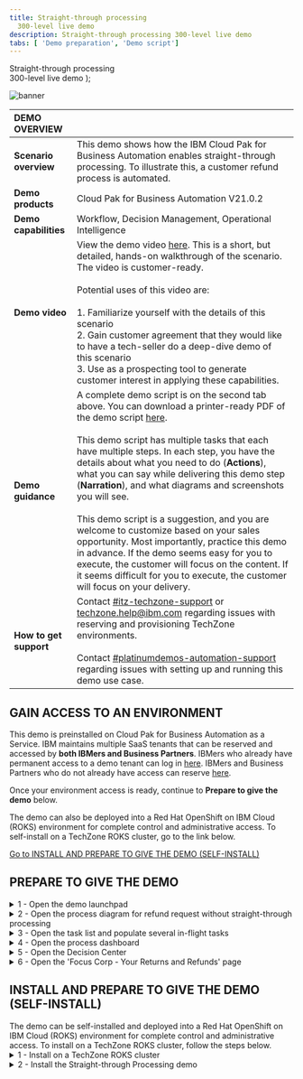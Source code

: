 ---
title: Straight-through processing
  300-level live demo
description: Straight-through processing 300-level live demo
tabs: [ 'Demo preparation', 'Demo script']
---

  <span>
    Straight-through processing <br/> 300-level live demo
  </span> );

![banner](./images/BA_STP_300_Prep_GitHub_banner_8-3-21_short.jpg)
<span id="place1"></span>

| DEMO OVERVIEW |  |
| :--- | :--- |
| **Scenario overview** | This demo shows how the IBM Cloud Pak for Business Automation enables straight-through processing. To illustrate this, a customer refund process is automated. |
| **Demo products** | Cloud Pak for Business Automation V21.0.2 |
| **Demo capabilities** | Workflow, Decision Management, Operational Intelligence |
| **Demo video** | View the demo video <a href="https://ibm.ent.box.com/s/4yskrkefl1ssjxjmxx3kln87z5on4thx" target="_blank" rel="noreferrer">here</a>. This is a short, but detailed, hands-on walkthrough of the scenario. The video is customer-ready.<br/><br/>Potential uses of this video are:<br/><br/>1. Familiarize yourself with the details of this scenario <br/>2. Gain customer agreement that they would like to have a tech-seller do a deep-dive demo of this scenario <br/>3. Use as a prospecting tool to generate customer interest in applying these capabilities. |
| **Demo guidance** | A complete demo script is on the second tab above. You can download a printer-ready PDF of the demo script <a href="./300-BA-STP-Demo-Script.pdf" target="_blank" rel="noreferrer">here</a>. <br/><br/> This demo script has multiple tasks that each have multiple steps. In each step, you have the details about what you need to do (**Actions**), what you can say while delivering this demo step (**Narration**), and what diagrams and screenshots you will see. <br/><br/> This demo script is a suggestion, and you are welcome to customize based on your sales opportunity. Most importantly, practice this demo in advance. If the demo seems easy for you to execute, the customer will focus on the content. If it seems difficult for you to execute, the customer will focus on your delivery. |
| **How to get support** | Contact <a href="https://ibm-cloud.slack.com/archives/C0124J683GW" target="_blank" rel="noreferrer">#itz-techzone-support</a> or <a href="mailto:techzone.help@ibm.com">techzone.help@ibm.com</a> regarding issues with reserving and provisioning TechZone environments. <br/><br/> Contact <a href="https://ibm-cloud.slack.com/archives/C0216F39ACU" target="_blank" rel="noreferrer">#platinumdemos-automation-support</a> regarding issues with setting up and running this demo use case. |

## **GAIN ACCESS TO AN ENVIRONMENT**

This demo is preinstalled on Cloud Pak for Business Automation as a Service. IBM maintains multiple SaaS tenants that can be reserved and accessed by **both IBMers and Business Partners**. IBMers who already have permanent access to a demo tenant can log in <a href="https://www.automationcloud.ibm.com/" target="_blank" rel="noreferrer">here</a>. IBMers and Business Partners who do not already have access can reserve <a href="https://techzone.ibm.com/collection/5fdfcf8b99cf35001ee4954d" target="_blank" rel="noreferrer">here</a>.

Once your environment access is ready, continue to **Prepare to give the demo** below.

<InlineNotification>
The demo can also be deployed into a Red Hat OpenShift on IBM Cloud (ROKS) environment for complete control and administrative access. To self-install on a TechZone ROKS cluster, go to the link below.</InlineNotification>

[Go to INSTALL AND PREPARE TO GIVE THE DEMO (SELF-INSTALL)](#selfinstall)

## **PREPARE TO GIVE THE DEMO**

<details>

<summary>1 - Open the demo launchpad </summary>
<br/>

The Refund Request Demo Launchpad is used to open all the user interfaces used in the demo.

Access your IBM Cloud Pak for Business Automation as a Service tenant <a href="https://www.automationcloud.ibm.com/" target="_blank" rel="noreferrer">here</a>.<br/><br/>

1.1&ensp;&thinsp;&ensp;&thinsp;&ensp;&thinsp;&ensp;&thinsp;&ensp;&thinsp;&ensp;&thinsp;Enter your email address and log in to IBM Cloud Pak for Business Automation as a Service. <br/><br/><img src="https://raw.githubusercontent.com/ibm-garage-tsa/platinum-demos/master/src/pages/300-business-automation/images/Stu_1.1.png" width="800" /><br/>

1.2&ensp;&thinsp;&ensp;&thinsp;&ensp;&thinsp;&ensp;&thinsp;&ensp;&thinsp;&ensp;&thinsp;Click the dropdown menu in the top left corner of the screen. <br/><br/><img src="https://raw.githubusercontent.com/ibm-garage-tsa/platinum-demos/master/src/pages/300-business-automation/images/Stu_1.1.1_tech_seller.png" width="800" /><br/>

1.3&ensp;&thinsp;&ensp;&thinsp;&ensp;&thinsp;&ensp;&thinsp;&ensp;&thinsp;&ensp;&thinsp;Click **Development** on the left-hand side, and click **Production** to switch to that environment. <br/><br/><img src="https://raw.githubusercontent.com/ibm-garage-tsa/platinum-demos/master/src/pages/300-business-automation/images/Stu_1.1.2_tech_seller.png" width="800" /><br/>

1.4&ensp;&thinsp;&ensp;&thinsp;&ensp;&thinsp;&ensp;&thinsp;&ensp;&thinsp;&ensp;&thinsp;On the left-hand side, click **Run**.<br/><br/><img src="https://raw.githubusercontent.com/ibm-garage-tsa/platinum-demos/master/src/pages/300-business-automation/images/Stu_1.1.3_tech_seller.png" width="800" /><br/>

1.5&ensp;&thinsp;&ensp;&thinsp;&ensp;&thinsp;&ensp;&thinsp;&ensp;&thinsp;&ensp;&thinsp;Click **Business Automation Apps**.

<br/>

<img src="https://raw.githubusercontent.com/ibm-garage-tsa/platinum-demos/master/src/pages/300-business-automation/images/Stu_1.2.png" width="800" />

1.6&ensp;&thinsp;&ensp;&thinsp;&ensp;&thinsp;&ensp;&thinsp;&ensp;&thinsp;&ensp;&thinsp;Click the **Refund Request** tile.

<br/>

<img src="https://raw.githubusercontent.com/ibm-garage-tsa/platinum-demos/master/src/pages/300-business-automation/images/Stu_1.3.png" width="800" />

&ensp;&thinsp;&ensp;&thinsp;&ensp;&thinsp;&ensp;&thinsp;&ensp;&thinsp;&ensp;&thinsp;&ensp;&thinsp;&ensp;&thinsp;&ensp;&thinsp;&ensp;&thinsp;&ensp;&thinsp;&ensp;&thinsp;The demo launchpad should now appear.

<br/>

<img src="https://raw.githubusercontent.com/ibm-garage-tsa/platinum-demos/master/src/pages/300-business-automation/images/Stu_1.4.png" width="800" /><br/>

**[Go to top](#place1)**

</details>

<details>

<summary>2 - Open the process diagram for refund request without straight-through processing</summary>
<br/>

You will use Process Designer to open the **Refund Request without STP** process diagram.
<br/>

2.1&ensp;&thinsp;&ensp;&thinsp;&ensp;&thinsp;&ensp;&thinsp;&ensp;&thinsp;&ensp;&thinsp;First, click **Hector, the Process Analyst** and copy the automatically-generated URL, then paste it to a new browser tab to open Workflow Center.<br/><br/>

<img src="https://raw.githubusercontent.com/ibm-garage-tsa/platinum-demos/master/src/pages/300-business-automation/images/2.1.Saas.png" width="800" /><br/>

2.2&ensp;&thinsp;&ensp;&thinsp;&ensp;&thinsp;&ensp;&thinsp;&ensp;&thinsp;&ensp;&thinsp;Next, click the **Process apps** tile.<br/><br/>

<img src="https://raw.githubusercontent.com/ibm-garage-tsa/platinum-demos/master/src/pages/300-business-automation/images/2.2.Saas.png" width="800" /><br/>

2.3&ensp;&thinsp;&ensp;&thinsp;&ensp;&thinsp;&ensp;&thinsp;&ensp;&thinsp;&ensp;&thinsp;Next, click the **Refund Request** title of the corresponding tile.<br/><br/>

<img src="https://raw.githubusercontent.com/ibm-garage-tsa/platinum-demos/master/src/pages/300-business-automation/images/Stu_2.3.png" width="800" /><br/>

2.4&ensp;&thinsp;&ensp;&thinsp;&ensp;&thinsp;&ensp;&thinsp;&ensp;&thinsp;&ensp;&thinsp;Inside the process app, click **Processes**, and then click **Refund Request without STP**.<br/><br/>

<img src="https://raw.githubusercontent.com/ibm-garage-tsa/platinum-demos/master/src/pages/300-business-automation/images/Stu_3.6.png" width="800" /><br/>

&ensp;&thinsp;&ensp;&thinsp;&ensp;&thinsp;&ensp;&thinsp;&ensp;&thinsp;&ensp;&thinsp;The **Refund Request without STP** process diagram will open.

<br/>

<InlineNotification>
NOTE: This will be the tab to display when you start the demo.
</InlineNotification><br/>

<img src="https://raw.githubusercontent.com/ibm-garage-tsa/platinum-demos/master/src/pages/300-business-automation/images/Stu_3.7.png" width="800" /><br/>

**[Go to top](#place1)**

</details>

<details>

<summary>3 - Open the task list and populate several in-flight tasks</summary>

<br/>

In this step, you will open the task list view in a new tab and populate some in-flight process instances so there are tasks in the inbox.
<br/>

<InlineNotification>
NOTE: The tasks will be automatically deleted after 12 hours to keep things clean for other users.
</InlineNotification><br/>

3.1&ensp;&thinsp;&ensp;&thinsp;&ensp;&thinsp;&ensp;&thinsp;&ensp;&thinsp;&ensp;&thinsp;Go to the Refund Request Demo Launchpad (pictured below) and click **Sam, the Refund Investigator**.

<br/>

<img src="https://raw.githubusercontent.com/ibm-garage-tsa/platinum-demos/master/src/pages/300-business-automation/images/one.png" width="800" /><br/>

3.2&ensp;&thinsp;&ensp;&thinsp;&ensp;&thinsp;&ensp;&thinsp;&ensp;&thinsp;&ensp;&thinsp;Copy the automatically-generated URL for **Process Portal** (Navigator Work Dashboard is not supported for process creation), then paste it to a new browser tab.

<br/>

<img src="https://raw.githubusercontent.com/ibm-garage-tsa/platinum-demos/master/src/pages/300-business-automation/images/two.png" width="800" /><br/>

3.3&ensp;&thinsp;&ensp;&thinsp;&ensp;&thinsp;&ensp;&thinsp;&ensp;&thinsp;&ensp;&thinsp;Under **Launch**, click **Refund Request** three times to generate a few new processes.<br/><br/>

<img src="https://raw.githubusercontent.com/ibm-garage-tsa/platinum-demos/master/src/pages/300-business-automation/images/three.png" width="800" /><br/>

3.4&ensp;&thinsp;&ensp;&thinsp;&ensp;&thinsp;&ensp;&thinsp;&ensp;&thinsp;&ensp;&thinsp;Three new tasks should appear in the **Work** inbox.

<br/>

<img src="https://raw.githubusercontent.com/ibm-garage-tsa/platinum-demos/master/src/pages/300-business-automation/images/four.png" width="800" /><br/>

3.5&ensp;&thinsp;&ensp;&thinsp;&ensp;&thinsp;&ensp;&thinsp;&ensp;&thinsp;&ensp;&thinsp;Leave this tab open for the demo. If you prefer Navigator you can close it, go back and use the automatically-generated URL to open Navigator and then Navigate to the Work Dashboard.

<br/>

**[Go to top](#place1)**

</details>

<details>

<summary>4 - Open the process dashboard</summary>
<br/>

In this step, you will you will open the **Refund Request dashboard** in a new tab.<br/><br/>

4.1&ensp;&thinsp;&ensp;&thinsp;&ensp;&thinsp;&ensp;&thinsp;&ensp;&thinsp;&ensp;&thinsp;Go to the Refund Request Demo Launchpad (pictured below), and click **Tom, the Business Analyst**.
<br/>

<img src="https://raw.githubusercontent.com/ibm-garage-tsa/platinum-demos/master/src/pages/300-business-automation/images/Stu_5.1.png" width="800" /><br/>

4.2&ensp;&thinsp;&ensp;&thinsp;&ensp;&thinsp;&ensp;&thinsp;&ensp;&thinsp;&ensp;&thinsp;Business Performance Center will open in a new tab. Click the **Refund Request (RR) - Week 1** dashboard.<br/><br/>

<img src="https://raw.githubusercontent.com/ibm-garage-tsa/platinum-demos/master/src/pages/300-business-automation/images/Stu_5.2.png" width="800" /><br/>

4.3&ensp;&thinsp;&ensp;&thinsp;&ensp;&thinsp;&ensp;&thinsp;&ensp;&thinsp;&ensp;&thinsp;The **Refund Request (RR) - Week 1** dashboard will open.<br/><br/>

<img src="https://raw.githubusercontent.com/ibm-garage-tsa/platinum-demos/master/src/pages/300-business-automation/images/Stu_5.3.png" width="800" />

**[Go to top](#place1)**

</details>

<details>

<summary>5 - Open the Decision Center</summary>

<br/>

In this step, you will open **Decision Center** in a new tab.<br/><br/>

5.1&ensp;&thinsp;&ensp;&thinsp;&ensp;&thinsp;&ensp;&thinsp;&ensp;&thinsp;&ensp;&thinsp;Go to the Refund Request Demo Launchpad, and click **Emma, the Rules Manager**.

<br/>

<img src="https://raw.githubusercontent.com/ibm-garage-tsa/platinum-demos/master/src/pages/300-business-automation/images/Stu_6.1.png" width="800" /><br/>

5.2&ensp;&thinsp;&ensp;&thinsp;&ensp;&thinsp;&ensp;&thinsp;&ensp;&thinsp;&ensp;&thinsp;**Decision Center** will open in a new tab.<br/><br/>

5.3&ensp;&thinsp;&ensp;&thinsp;&ensp;&thinsp;&ensp;&thinsp;&ensp;&thinsp;&ensp;&thinsp;If asked to log in, use the default `odmAdmin`/`odmAdmin` username and password.<br/><br/>

<InlineNotification>
NOTE: The list of decision services will be different depending on your environment and permissions.
</InlineNotification>

<img src="https://raw.githubusercontent.com/ibm-garage-tsa/platinum-demos/master/src/pages/300-business-automation/images/DecisionCenter.png" width="800" /><br/>

**[Go to top](#place1)**

</details>

<details>

<summary>6 - Open the 'Focus Corp - Your Returns and Refunds' page</summary>
<br/>

In this step, you will open the **Focus Corp - Your Returns and Refunds** page in a new tab. This is where you will demonstrate how to submit refund requests as a customer.<br/><br/>

6.1&ensp;&thinsp;&ensp;&thinsp;&ensp;&thinsp;&ensp;&thinsp;&ensp;&thinsp;&ensp;&thinsp;Go to the Refund Request Demo Launchpad, and click **Anna, the Customer**.

<br/>

<img src="https://raw.githubusercontent.com/ibm-garage-tsa/platinum-demos/master/src/pages/300-business-automation/images/Stu_7.1.png" width="800" /><br/>

6.2&ensp;&thinsp;&ensp;&thinsp;&ensp;&thinsp;&ensp;&thinsp;&ensp;&thinsp;&ensp;&thinsp;The **Focus Corp - Your Returns and Refunds** page will open. <br/><br/>

<img src="https://raw.githubusercontent.com/ibm-garage-tsa/platinum-demos/master/src/pages/300-business-automation/images/Stu_7.2.png" width="800" /><br/>

**[Go to top](#place1)**

</details>

## **INSTALL AND PREPARE TO GIVE THE DEMO (SELF-INSTALL)**

<span id="selfinstall"></span>

<InlineNotification>
The demo can be self-installed and deployed into a Red Hat OpenShift on IBM Cloud (ROKS) environment for complete control and administrative access. To install on a TechZone ROKS cluster, follow the steps below.</InlineNotification>

<details>

<summary>1 - Install on a TechZone ROKS cluster</summary>

<br/>

<details>

<summary>&ensp;&thinsp;&ensp;&thinsp;&ensp;&thinsp;&ensp;&thinsp;&ensp;&thinsp;&ensp;&thinsp;1.1 - Reserve an environment on TechZone</summary>

<br/>

1.1.1&ensp;&thinsp;&ensp;&thinsp;&ensp;&thinsp;&ensp;&thinsp;&ensp;&thinsp;&ensp;&thinsp;To reserve a preinstalled Cloud Pak for Business Automation (CP4BA) V21.0.2 on Red Hat OpenShift, go <a href="https://techzone.ibm.com/my/reservations/create/615dcbbc7ed3c6001edaa865" target="_blank" rel="noreferrer">here</a> and complete the form.

<br/>

&ensp;&thinsp;&ensp;&thinsp;&ensp;&thinsp;&ensp;&thinsp;&ensp;&thinsp;&ensp;&thinsp;Alternatively, you can install the demo into your own cluster. You will need your own OpenShift-based cluster with the CP4BA V21.0.2 installed and configured with access to all the required user interfaces.

<br/>

<InlineNotification>
SUGGESTION: When selecting your data center location, use one with the lowest storage % available, even if this is further from your location.</InlineNotification>

1.1.2&ensp;&thinsp;&ensp;&thinsp;&ensp;&thinsp;&ensp;&thinsp;&ensp;&thinsp;&ensp;&thinsp;Submit and wait for your cluster to be ready.

<br/>

<InlineNotification>
NOTE: If your reservation submission fails with an error, try a second time. If it fails again, wait 30 minutes and check the <a href="https://techzone.ibm.com/my/reservations" target="_blank" rel="noreferrer">my reservations page</a> to see if the reservation was successful before you try again. For support and errors in Technology Zone, contact <a href="https://ibm-cloud.slack.com/archives/C0124J683GW" target="_blank" rel="noreferrer">#itz-techzone-support</a> or <a href="mailto:techzone.help@ibm.com">techzone.help@ibm.com</a>.
</InlineNotification>

&ensp;&thinsp;&ensp;&thinsp;&ensp;&thinsp;&ensp;&thinsp;&ensp;&thinsp;&ensp;&thinsp;Once your environment is ready, continue to the next step.

<br/>

**[Go to top](#place1)**

<br/>

</details>

<br/>

<details>

<summary>&ensp;&thinsp;&ensp;&thinsp;&ensp;&thinsp;&ensp;&thinsp;&ensp;&thinsp;&ensp;&thinsp;1.2 - Validate your cluster</summary>

<br/>

While you may see your environment through the IBM Cloud web console within a few minutes, the operator will typically take 4 to 8 hours to complete the installation of CP4BA.

<br/>

<InlineNotification>Cluster readiness expectations: Demo Pattern Preinstalled Clusters may be accessible via the IBM Cloud web console and OpenShift web console in 20-60 minutes but the operator will still be deploying your CP4BA installation for at least 4 hours and generally not more than 8 hours.</InlineNotification>

For issues with any of the steps below, go to the Troubleshooting page (<a href="https://github.ibm.com/jgoodhue/cp4ba-roks-install/blob/master/Additional-files/troubleshooting-cluster.md" target="_blank" rel="noreferrer">IBMers</a> or <a href="https://ibm.box.com/s/0tixffd951qg84r28qgb8q1hz2bodinj" target="_blank" rel="noreferrer">Partners</a>).

<br/>

To know when your cluster is ready:

<br/>

1.2.1&ensp;&thinsp;&ensp;&thinsp;&ensp;&thinsp;&ensp;&thinsp;&ensp;&thinsp;&ensp;&thinsp;First, wait for an email with a subject ending with "is ready" within 20-60 minutes. If you do not receive an email or to check on status, go to IBM Technology Zone's <a href="https://techzone.ibm.com/my/reservations" target="_blank" rel="noreferrer">my reservations page</a>.

<br/>

1.2.2&ensp;&thinsp;&ensp;&thinsp;&ensp;&thinsp;&ensp;&thinsp;&ensp;&thinsp;&ensp;&thinsp;Next, use the email with a subject ending with "is ready" and click to open the console. You may also use the IBM Technology Zone's <a href="https://techzone.ibm.com/my/reservations" target="_blank" rel="noreferrer">my reservations page</a> to retrieve the link.

<br/>

1.2.3&ensp;&thinsp;&ensp;&thinsp;&ensp;&thinsp;&ensp;&thinsp;&ensp;&thinsp;&ensp;&thinsp;On the IBM Cloud web console cluster page, check to be sure the status shows Normal with a green check and an Ingress subdomain exists.

<br/>

1.2.4&ensp;&thinsp;&ensp;&thinsp;&ensp;&thinsp;&ensp;&thinsp;&ensp;&thinsp;&ensp;&thinsp;Click the **OpenShift web console** button in the upper right.

<br/>

1.2.5&ensp;&thinsp;&ensp;&thinsp;&ensp;&thinsp;&ensp;&thinsp;&ensp;&thinsp;&ensp;&thinsp;The last task within the operator is to generate a config map named `icp4adeploy-cp4ba-access-info`, which you can access in the OpenShift web console under **Workloads -> Config Maps** or via the CLI. If this config map exists, then CP4BA should be ready. The `icp4adeploy-cp4ba-access-info` config map provides all the required urls and login information needed to install and run the demonstration.

<br/>

<InlineNotification>
NOTE: It is not recommended to change the password of cp4admin. Instead, create a new admin user if this is required.
</InlineNotification>

**[Go to top](#place1)**

</details>

<br/>

<details>

<summary>&ensp;&thinsp;&ensp;&thinsp;&ensp;&thinsp;&ensp;&thinsp;&ensp;&thinsp;&ensp;&thinsp;1.3 - Set up ROKS ingress</summary>

<br/>

OpenShift environments based on the demo pattern and running on IBM Red Hat OpenShift on IBM Cloud (ROKS) will not have any trusted ingress or certificates for Cloud Pak for Business Automation routes and services. This means that workflows (such as those running in Workflow Authoring in Business Automation Studio) will not be able to successfully connect to Operational Decision Manager (ODM) services.

<br/>

The following is needed to ensure ODM is trusted by browsers and by Workflow Authoring (additional networking configurations may also be supported but have not been tested). Some of the following steps require the OpenShift command-line interface (the `oc` command) and cannot be done in the web console.

<br/>

Go <a href="https://docs.openshift.com/container-platform/4.7/cli_reference/openshift_cli/getting-started-cli.html" target="_blank" rel="noreferrer">here</a> to install the OpenShift command-line interface before continuing.

<br/>

1.3.1&ensp;&thinsp;&ensp;&thinsp;&ensp;&thinsp;&ensp;&thinsp;&ensp;&thinsp;&ensp;&thinsp;If not still open, click the **OpenShift web console** button in the upper right of your ROKS cluster page in IBM Cloud web console.

<br/>

1.3.2&ensp;&thinsp;&ensp;&thinsp;&ensp;&thinsp;&ensp;&thinsp;&ensp;&thinsp;&ensp;&thinsp;Navigate to **Home -> Projects ->** `openshift-ingress`.

<br/>

1.3.3&ensp;&thinsp;&ensp;&thinsp;&ensp;&thinsp;&ensp;&thinsp;&ensp;&thinsp;&ensp;&thinsp;Navigate to **Workloads -> Secrets** and locate the secret with the name equal to your cluster hostname (such as `itzroks-0600004t7y-ycnqs-4b4a324f027aea19c5cbc0c3275c4656-0000.us-south.containers.appdomain.cloud` or `ibmcloud-roks-83eow-4b4a324f027aea19c5cbc0c3275c4656-0000`).

<br/>

1.3.4&ensp;&thinsp;&ensp;&thinsp;&ensp;&thinsp;&ensp;&thinsp;&ensp;&thinsp;&ensp;&thinsp;Extract/copy `tls.key` and save to a new file using a text editor without any special formatting (be careful not to type any other character in the file).

<br/>

1.3.5&ensp;&thinsp;&ensp;&thinsp;&ensp;&thinsp;&ensp;&thinsp;&ensp;&thinsp;&ensp;&thinsp;Repeat for `tls.crt` in a second new file.

<br/>

1.3.6&ensp;&thinsp;&ensp;&thinsp;&ensp;&thinsp;&ensp;&thinsp;&ensp;&thinsp;&ensp;&thinsp;Access the CLI at the upper right of the web console by clicking **IBM# -> Copy Login Command**.

<br/>

1.3.7&ensp;&thinsp;&ensp;&thinsp;&ensp;&thinsp;&ensp;&thinsp;&ensp;&thinsp;&ensp;&thinsp;Click **Display token** and copy the line under **Log in with this token**.

<br/>

1.3.8&ensp;&thinsp;&ensp;&thinsp;&ensp;&thinsp;&ensp;&thinsp;&ensp;&thinsp;&ensp;&thinsp;Paste it into a terminal where the `oc` CLI is installed and execute.

<br/>

1.3.9&ensp;&thinsp;&ensp;&thinsp;&ensp;&thinsp;&ensp;&thinsp;&ensp;&thinsp;&ensp;&thinsp;Run the following command: `oc project dtecp4ba` (or the name of your own project/namespace).

<br/>

1.3.10&ensp;&thinsp;&ensp;&thinsp;&ensp;&thinsp;&ensp;&thinsp;&ensp;&thinsp;&ensp;&thinsp;Run the following command where `tls.crt` and `tls.key` are the names of the files you created above: `oc create secret tls cp4a-wildcard --cert tls.crt --key tls.key`.

<br/>

1.3.11&ensp;&thinsp;&ensp;&thinsp;&ensp;&thinsp;&ensp;&thinsp;&ensp;&thinsp;&ensp;&thinsp;Back in the OpenShift web console, navigate to **Operators -> Installed Operators -> IBM Cloud Pak for Business Automation -> CP4BA Deployment tab ->** `icp4adeploy` -> **YAML** tab (or if not using OLM, Administration -> Custom Resource Definitions -> ICP4ACluster -> Instances tab -> icp4adeploy -> YAML tab).

<br/>

1.3.12&ensp;&thinsp;&ensp;&thinsp;&ensp;&thinsp;&ensp;&thinsp;&ensp;&thinsp;&ensp;&thinsp;Carefully search for the `shared_configuration` section.

<br/>

1.3.13&ensp;&thinsp;&ensp;&thinsp;&ensp;&thinsp;&ensp;&thinsp;&ensp;&thinsp;&ensp;&thinsp;Carefully add a new line below `shared_configuration` and indent two spaces.

<br/>

1.3.14&ensp;&thinsp;&ensp;&thinsp;&ensp;&thinsp;&ensp;&thinsp;&ensp;&thinsp;&ensp;&thinsp;Carefully enter the following: `external_tls_certificate_secret: cp4a-wildcard`.

<br/>

1.3.15&ensp;&thinsp;&ensp;&thinsp;&ensp;&thinsp;&ensp;&thinsp;&ensp;&thinsp;&ensp;&thinsp;Click **Save**.

<br/>

1.3.16&ensp;&thinsp;&ensp;&thinsp;&ensp;&thinsp;&ensp;&thinsp;&ensp;&thinsp;&ensp;&thinsp;Wait for the operator to reconcile the CR which normally requires 30-120 minutes.

<br/>

1.3.17&ensp;&thinsp;&ensp;&thinsp;&ensp;&thinsp;&ensp;&thinsp;&ensp;&thinsp;&ensp;&thinsp;Verify the configuration is effective by navigating to an ODM route in a new browser tab (such as `https://odm-decisionserverconsole-<namespace>.<cluster>.<region>.containers.appdomain.cloud`) and ensure it shows as secure with a trusted certificate (most browsers show a lock icon to the left of the URL).

<br/>

**[Go to top](#place1)**

</details>

<br/>

<details>

<summary>&ensp;&thinsp;&ensp;&thinsp;&ensp;&thinsp;&ensp;&thinsp;&ensp;&thinsp;&ensp;&thinsp;1.4 - Log in to Cloud Pak for Business Automation</summary>

<br/>

All the URLs and user and password information you need will be present in the `icp4adeploy-cp4ba-access-info` config map which you can access in the OCP web console under **Workloads -> Config Maps** or via the CLI. When you navigate to an interface and need to log in, use Enterprise LDAP and cp4admin.

<br/>

<InlineNotification>
NOTE: Be sure to carefully follow the instructions in each section of the config map and open each of the mentioned URLs in your browser to accept the self-signed certificates or you will receive errors.
</InlineNotification>

**[Go to top](#place1)**

</details>

</details>



<details>

<summary>2 - Install the Straight-through Processing demo</summary>

<br/>

<details>

<summary>&ensp;&thinsp;&ensp;&thinsp;&ensp;&thinsp;&ensp;&thinsp;&ensp;&thinsp;&ensp;&thinsp;2. 1 - Deploy Operational Decision Manager artifacts</summary>

<br/>

2.1.1&ensp;&thinsp;&ensp;&thinsp;&ensp;&thinsp;&ensp;&thinsp;&ensp;&thinsp;&ensp;&thinsp;Download these two files:<br/><br/>&ensp;&thinsp;&ensp;&thinsp;&ensp;&thinsp;&ensp;&thinsp;&ensp;&thinsp;&ensp;&thinsp;&ensp;&thinsp;&ensp;&thinsp;&ensp;&thinsp;&ensp;&thinsp;&ensp;&thinsp;&ensp;&thinsp;<a href="https://github.com/ibm-cloud-architecture/dba-refund-request/raw/master/decision/Refund%20Processing%20%5Bmain%5D%202021.08.20_01_ocp-demo-2102.zip" target="_blank" rel="noreferrer">Refund processing - main branch</a><br/>&ensp;&thinsp;&ensp;&thinsp;&ensp;&thinsp;&ensp;&thinsp;&ensp;&thinsp;&ensp;&thinsp;&ensp;&thinsp;&ensp;&thinsp;&ensp;&thinsp;&ensp;&thinsp;&ensp;&thinsp;&ensp;&thinsp;<a href="https://github.com/ibm-cloud-architecture/dba-refund-request/raw/master/decision/Refund%20Processing%20%5BReduce%20Manual%20Processing%5D%202021.08.20_01_ocp-demo-2102.zip" target="_blank" rel="noreferrer">Refund processing - reduce manual processing branch</a>

<br/>

2.1.2&ensp;&thinsp;&ensp;&thinsp;&ensp;&thinsp;&ensp;&thinsp;&ensp;&thinsp;&ensp;&thinsp;Log in to the Decision Center Business console URL.

<br/>

2.1.3&ensp;&thinsp;&ensp;&thinsp;&ensp;&thinsp;&ensp;&thinsp;&ensp;&thinsp;&ensp;&thinsp;On **Library**, click the import icon.

<br/>

2.1.4&ensp;&thinsp;&ensp;&thinsp;&ensp;&thinsp;&ensp;&thinsp;&ensp;&thinsp;&ensp;&thinsp;Choose and upload `Refund Processing [main] YYYY.MM.DD_XX.zip`.

<br/>

2.1.5&ensp;&thinsp;&ensp;&thinsp;&ensp;&thinsp;&ensp;&thinsp;&ensp;&thinsp;&ensp;&thinsp;Open the **main** branch, click **Deployments** and deploy to your Rule Execution Server as V1.0 (adjust the server within the deployment configuration as required).

<br/>

2.1.6&ensp;&thinsp;&ensp;&thinsp;&ensp;&thinsp;&ensp;&thinsp;&ensp;&thinsp;&ensp;&thinsp;Return to the branch list and click the plus sign to create a new branch based on **main** named `Reduce Manual Processing`.

<br/>

2.1.7&ensp;&thinsp;&ensp;&thinsp;&ensp;&thinsp;&ensp;&thinsp;&ensp;&thinsp;&ensp;&thinsp; Import `Refund Processing [Reduce Manual Processing] YYYY.MM.DD_XX.zip` to the new branch and choose to **replace the existing elements**.

<br/>

2.1.8&ensp;&thinsp;&ensp;&thinsp;&ensp;&thinsp;&ensp;&thinsp;&ensp;&thinsp;&ensp;&thinsp;Deploy the new branch to Rule Execution Server as V1.1.

<br/>

**[Go to top](#place1)**

</details>

<br/>

<details>

<summary>&ensp;&thinsp;&ensp;&thinsp;&ensp;&thinsp;&ensp;&thinsp;&ensp;&thinsp;&ensp;&thinsp;2.2 - Deploy Business Automation Workflow artifacts</summary>

<br/>

2.2.1&ensp;&thinsp;&ensp;&thinsp;&ensp;&thinsp;&ensp;&thinsp;&ensp;&thinsp;&ensp;&thinsp;Download this file: <a href="https://github.com/ibm-cloud-architecture/dba-refund-request/raw/master/workflow/Refund_Request%20-%202021.07.24_04.twx" target="_blank" rel="noreferrer">Refund Request process app</a>

<br/>

2.2.2&ensp;&thinsp;&ensp;&thinsp;&ensp;&thinsp;&ensp;&thinsp;&ensp;&thinsp;&ensp;&thinsp;Log in to Workflow Authoring via the Business Automation Studio URL and navigate to **Business automations -> Workflows**.

<br/>

2.2.3&ensp;&thinsp;&ensp;&thinsp;&ensp;&thinsp;&ensp;&thinsp;&ensp;&thinsp;&ensp;&thinsp;Import `Refund_Request - YYYY.MM.DD_XX.twx`.

<br/>

2.2.4&ensp;&thinsp;&ensp;&thinsp;&ensp;&thinsp;&ensp;&thinsp;&ensp;&thinsp;&ensp;&thinsp;Open the **Refund Request** process app / project and navigate to **Process App Settings -> Servers**.

<br/>

2.2.5&ensp;&thinsp;&ensp;&thinsp;&ensp;&thinsp;&ensp;&thinsp;&ensp;&thinsp;&ensp;&thinsp;Edit the settings for hostname and authentication. The hostname will be the ODM Decision Server Console URL (from the `odm-access-info` section of the `icp4adeploy-cp4ba-access-info` config map) with no `https://` at the beginning. The port is left blank. Set the user name and password to the default administrator credentials specified in the config map (`odmAdmin`/`odmAdmin`).

<br/>

2.2.6&ensp;&thinsp;&ensp;&thinsp;&ensp;&thinsp;&ensp;&thinsp;&ensp;&thinsp;&ensp;&thinsp;Open the **BAI Generators** team, and add an appropriate user to the team (for example, `cp4admin`).

<br/>

2.2.7&ensp;&thinsp;&ensp;&thinsp;&ensp;&thinsp;&ensp;&thinsp;&ensp;&thinsp;&ensp;&thinsp;Create a new snapshot of the process application / project.

<br/>

2.2.8&ensp;&thinsp;&ensp;&thinsp;&ensp;&thinsp;&ensp;&thinsp;&ensp;&thinsp;&ensp;&thinsp; No installation of the snapshot is needed unless you setup multiple runtime environments for workflow. (The default setup for the Tech Zone environment has only one workflow environment, so there is no need to deploy.)

<br/>

**[Go to top](#place1)**

</details>

<br/>

<details>

<summary>&ensp;&thinsp;&ensp;&thinsp;&ensp;&thinsp;&ensp;&thinsp;&ensp;&thinsp;&ensp;&thinsp;2.3 - Set up Business Automation Insights (BAI) data</summary>

<br/>

2.3.1&ensp;&thinsp;&ensp;&thinsp;&ensp;&thinsp;&ensp;&thinsp;&ensp;&thinsp;&ensp;&thinsp;Log in to the Workplace URL with the user specified in the above **BAI Generators** team.

<br/>

2.3.2&ensp;&thinsp;&ensp;&thinsp;&ensp;&thinsp;&ensp;&thinsp;&ensp;&thinsp;&ensp;&thinsp;Click to start **Generate Week 1 BAI Data RR v2**, and wait for the feedback that the process has started.

<br/>

2.3.3&ensp;&thinsp;&ensp;&thinsp;&ensp;&thinsp;&ensp;&thinsp;&ensp;&thinsp;&ensp;&thinsp;Do the same for **Generate Week 2 BAI Data RR v2**.

<br/>

**[Go to top](#place1)**

</details>

<br/>

<details>

<summary>&ensp;&thinsp;&ensp;&thinsp;&ensp;&thinsp;&ensp;&thinsp;&ensp;&thinsp;&ensp;&thinsp;2.4 - Deploy Business Performance Center artifacts</summary>

<br/>

2.4.1&ensp;&thinsp;&ensp;&thinsp;&ensp;&thinsp;&ensp;&thinsp;&ensp;&thinsp;&ensp;&thinsp;Download these two files:<br/><br/>&ensp;&thinsp;&ensp;&thinsp;&ensp;&thinsp;&ensp;&thinsp;&ensp;&thinsp;&ensp;&thinsp;&ensp;&thinsp;&ensp;&thinsp;&ensp;&thinsp;&ensp;&thinsp;&ensp;&thinsp;&ensp;&thinsp;<a href="https://github.com/ibm-cloud-architecture/dba-refund-request/blob/master/insights/Refund%20Request%20(RR)%20-%20Week%201%20-%202021.05.10_01.json" target="_blank" rel="noreferrer">Refund Request Week 1</a><br/>&ensp;&thinsp;&ensp;&thinsp;&ensp;&thinsp;&ensp;&thinsp;&ensp;&thinsp;&ensp;&thinsp;&ensp;&thinsp;&ensp;&thinsp;&ensp;&thinsp;&ensp;&thinsp;&ensp;&thinsp;&ensp;&thinsp;<a href="https://github.com/ibm-cloud-architecture/dba-refund-request/blob/master/insights/Refund%20Request%20(RR)%20-%20Week%202%20-%202021.05.10_01.json" target="_blank" rel="noreferrer">Refund Request Week 2</a>

<br/>

2.4.2&ensp;&thinsp;&ensp;&thinsp;&ensp;&thinsp;&ensp;&thinsp;&ensp;&thinsp;&ensp;&thinsp;Log in to the Business Performance Center URL.

<br/>

2.4.3&ensp;&thinsp;&ensp;&thinsp;&ensp;&thinsp;&ensp;&thinsp;&ensp;&thinsp;&ensp;&thinsp;Import two dashboards using `RefundRequest (RR) – Week 1 - YYYY.MM.DD_XX.json` and `RefundRequest (RR) – Week 2 - YYYY.MM.DD_XX.json`.

<br/>

2.4.4&ensp;&thinsp;&ensp;&thinsp;&ensp;&thinsp;&ensp;&thinsp;&ensp;&thinsp;&ensp;&thinsp;Click the pencil icon at the top of the dashboard and adjust the monitoring sources to the deployed workflow snapshot.

<br/>

2.4.5&ensp;&thinsp;&ensp;&thinsp;&ensp;&thinsp;&ensp;&thinsp;&ensp;&thinsp;&ensp;&thinsp;Fix any charts that do not have data with the most likely error requiring a selection of `decimal (data > TG2 > pTime) – (float)` in the **Data item** field which must sometimes be selected after the monitoring source is changed.

<br/>

**[Go to top](#place1)**

</details>

<br/>

<details>

<summary>&ensp;&thinsp;&ensp;&thinsp;&ensp;&thinsp;&ensp;&thinsp;&ensp;&thinsp;&ensp;&thinsp;2.5 - Deploy Business Automation Studio artifacts</summary>

<br/>

2.5.1&ensp;&thinsp;&ensp;&thinsp;&ensp;&thinsp;&ensp;&thinsp;&ensp;&thinsp;&ensp;&thinsp;Download this file: <a href="https://github.com/ibm-cloud-architecture/dba-refund-request/blob/master/app/Refund_Request%20-%20App%20-%202021.08.08_06_ocp-demo-2102.twx" target="_blank" rel="noreferrer">Refund Request App</a>

<br/>

2.5.2&ensp;&thinsp;&ensp;&thinsp;&ensp;&thinsp;&ensp;&thinsp;&ensp;&thinsp;&ensp;&thinsp;Publish the workflow project's snapshot in Business Automation Studio to make the automation services available to applications.

<br/>

2.5.3&ensp;&thinsp;&ensp;&thinsp;&ensp;&thinsp;&ensp;&thinsp;&ensp;&thinsp;&ensp;&thinsp;Import the Refund Request application in **Business applications** using `RefundRequest (RR) – App - YYYY.MM.DD_XX.twx`.

<br/>

2.5.4&ensp;&thinsp;&ensp;&thinsp;&ensp;&thinsp;&ensp;&thinsp;&ensp;&thinsp;&ensp;&thinsp;Create a new snapshot if needed and export the application as a ZIP.

<br/>

**[Go to top](#place1)**

</details>

<br/>

<details>

<summary>&ensp;&thinsp;&ensp;&thinsp;&ensp;&thinsp;&ensp;&thinsp;&ensp;&thinsp;&ensp;&thinsp;2.6 - Deploy Business Automation Navigator artifacts</summary>

<br/>

2.6.1&ensp;&thinsp;&ensp;&thinsp;&ensp;&thinsp;&ensp;&thinsp;&ensp;&thinsp;&ensp;&thinsp;Log in to the Business Automation Navigator’s admin desktop. You will need to add `?desktop=appDesktop1` to the end of the Navigator URL from the config map.

<br/>

2.6.2&ensp;&thinsp;&ensp;&thinsp;&ensp;&thinsp;&ensp;&thinsp;&ensp;&thinsp;&ensp;&thinsp;Click **Connections** on the left, edit the Application Engine connection (generally named **APPENGO**) and click **Connect**.

<br/>

2.6.3&ensp;&thinsp;&ensp;&thinsp;&ensp;&thinsp;&ensp;&thinsp;&ensp;&thinsp;&ensp;&thinsp;Import the application ZIP file exported earlier.

<br/>

2.6.4&ensp;&thinsp;&ensp;&thinsp;&ensp;&thinsp;&ensp;&thinsp;&ensp;&thinsp;&ensp;&thinsp;Edit the details of the application and add `#AUTHENTICATED-USERS` to make the app available to everyone.

<br/>

2.6.5&ensp;&thinsp;&ensp;&thinsp;&ensp;&thinsp;&ensp;&thinsp;&ensp;&thinsp;&ensp;&thinsp;Edit the desktop of your choice (generally `appDesktop1`) and on the **Layout** tab, select the application's name.

<br/>

**[Go to top](#place1)**

</details>

<br/>

<details>

<summary>&ensp;&thinsp;&ensp;&thinsp;&ensp;&thinsp;&ensp;&thinsp;&ensp;&thinsp;&ensp;&thinsp;2.7 - Open the demo launchpad</summary>

<br/>

Follow these steps for a self-installed environment. The Refund Request Demo Launchpad is used to open all the user interfaces used in the demo.

<br/>

2.7.11&ensp;&thinsp;&ensp;&thinsp;&ensp;&thinsp;&ensp;&thinsp;&ensp;&thinsp;&ensp;&thinsp;Open the **Navigator** URL.

<br/>

<InlineNotification>
If you need the URL, open the OCP web console under Workloads -> Config Maps. Locate the `icp4adeploy-cp4ba-access-info` config map. Then, go to the Navigator section of the config map to find the URL and add `?desktop=appDesktop1` at the end for the correct desktop.
</InlineNotification>

2.7.2&ensp;&thinsp;&ensp;&thinsp;&ensp;&thinsp;&ensp;&thinsp;&ensp;&thinsp;&ensp;&thinsp;Click the **Refund Request** tile.

<br/>

<img src="https://raw.githubusercontent.com/ibm-garage-tsa/platinum-demos/master/src/pages/300-business-automation/images/Stu_2.1.png" width="800" /><br/>

&ensp;&thinsp;&ensp;&thinsp;&ensp;&thinsp;&ensp;&thinsp;&ensp;&thinsp;&ensp;&thinsp;The demo launchpad should now appear.<br/><br/>

<img src="https://raw.githubusercontent.com/ibm-garage-tsa/platinum-demos/master/src/pages/300-business-automation/images/Stu_2.2.png" width="800" /><br/>

**[Go to top](#place1)**

</details>

<br/>

<details>

<summary>&ensp;&thinsp;&ensp;&thinsp;&ensp;&thinsp;&ensp;&thinsp;&ensp;&thinsp;&ensp;&thinsp;2.8 - Open the Refund Request without STP process diagram </summary>

<br/>

You will use Workflow Authoring to open the **Refund Request without STP** (Straight-through Processing) process diagram.

<br/>

2.8.1&ensp;&thinsp;&ensp;&thinsp;&ensp;&thinsp;&ensp;&thinsp;&ensp;&thinsp;&ensp;&thinsp;Click **Hector, the Process Analyst** and copy the automatically-generated URL, then paste it to a new browser tab to open Business Automation Studio.<br/><br/>

<img src="https://raw.githubusercontent.com/ibm-garage-tsa/platinum-demos/master/src/pages/300-business-automation/images/Stu_3.2.png" width="800" /><br/>

2.8.2&ensp;&thinsp;&ensp;&thinsp;&ensp;&thinsp;&ensp;&thinsp;&ensp;&thinsp;&ensp;&thinsp;From the top left menu, click **Design** and then **Business automations**.<br/><br/>

<img src="https://raw.githubusercontent.com/ibm-garage-tsa/platinum-demos/master/src/pages/300-business-automation/images/Stu_3.3.png" width="800" />

<br/>

2.8.3&ensp;&thinsp;&ensp;&thinsp;&ensp;&thinsp;&ensp;&thinsp;&ensp;&thinsp;&ensp;&thinsp;From the **Business automations** page, click **Workflow**.<br/><br/>

<img src="https://raw.githubusercontent.com/ibm-garage-tsa/platinum-demos/master/src/pages/300-business-automation/images/Stu_3.4.png" width="800" />

<br/>

2.8.4&ensp;&thinsp;&ensp;&thinsp;&ensp;&thinsp;&ensp;&thinsp;&ensp;&thinsp;&ensp;&thinsp;Within the **Refund Request** tile, click **Open**.<br/><br/>

<img src="https://raw.githubusercontent.com/ibm-garage-tsa/platinum-demos/master/src/pages/300-business-automation/images/Stu_3.5.png" width="800" />

<br/>

2.8.5&ensp;&thinsp;&ensp;&thinsp;&ensp;&thinsp;&ensp;&thinsp;&ensp;&thinsp;&ensp;&thinsp;Inside the process app, click **Processes**, and then click **Refund Request without STP**.<br/><br/>

<img src="https://raw.githubusercontent.com/ibm-garage-tsa/platinum-demos/master/src/pages/300-business-automation/images/Stu_3.6.png" width="800" />

<br/>

&ensp;&thinsp;&ensp;&thinsp;&ensp;&thinsp;&ensp;&thinsp;&ensp;&thinsp;&ensp;&thinsp;The **Refund Request without STP** process diagram will open.

<br/>

<InlineNotification>
NOTE: This will be the tab to display when you start the demo.
</InlineNotification>

<img src="https://raw.githubusercontent.com/ibm-garage-tsa/platinum-demos/master/src/pages/300-business-automation/images/Stu_3.7.png" width="800" /><br/>

**[Go to top](#place1)**

</details>

<br/>

<details>

<summary>&ensp;&thinsp;&ensp;&thinsp;&ensp;&thinsp;&ensp;&thinsp;&ensp;&thinsp;&ensp;&thinsp;2.9 - Open the task list and populate several in-flight tasks</summary>

<br/>

In this step, you will open the task list view in a new tab and populate some in-flight process instances so there are tasks in the inbox.

<br/>

<InlineNotification>
NOTE: The tasks will be automatically deleted after 12 hours to keep things clean for other users.
</InlineNotification>

2.9.1&ensp;&thinsp;&ensp;&thinsp;&ensp;&thinsp;&ensp;&thinsp;&ensp;&thinsp;&ensp;&thinsp;Go to the Refund Request Demo Launchpad (pictured below), and click **Sam, the Refund Investigator**.<br/><br/>

<img src="https://raw.githubusercontent.com/ibm-garage-tsa/platinum-demos/master/src/pages/300-business-automation/images/Stu_4.1.png" width="800" />

<br/>

2.9.2&ensp;&thinsp;&ensp;&thinsp;&ensp;&thinsp;&ensp;&thinsp;&ensp;&thinsp;&ensp;&thinsp;**Workplace** will open in a new tab.<br/><br/>

<img src="https://raw.githubusercontent.com/ibm-garage-tsa/platinum-demos/master/src/pages/300-business-automation/images/New Stu 4.4.1 Self Install.png" width="800" />

<br/>

2.9.3&ensp;&thinsp;&ensp;&thinsp;&ensp;&thinsp;&ensp;&thinsp;&ensp;&thinsp;&ensp;&thinsp;Click the **Start Workflow** button. <br/><br/>

<img src="https://raw.githubusercontent.com/ibm-garage-tsa/platinum-demos/master/src/pages/300-business-automation/images/Stu_4.4.1_Self_Install.png" width="800" />

<br/>

2.9.4&ensp;&thinsp;&ensp;&thinsp;&ensp;&thinsp;&ensp;&thinsp;&ensp;&thinsp;&ensp;&thinsp;Click the **Request Refund** tile (may need to scroll down). Click **Tip**, then click **Launch**. <br/><br/>

<img src="https://raw.githubusercontent.com/ibm-garage-tsa/platinum-demos/master/src/pages/300-business-automation/images/Stu_4.4.2_Self_Install.png" width="800" />

<br/>

2.9.5&ensp;&thinsp;&ensp;&thinsp;&ensp;&thinsp;&ensp;&thinsp;&ensp;&thinsp;&ensp;&thinsp;Repeat **two more times** to generate three tasks.

<br/>

2.9.6&ensp;&thinsp;&ensp;&thinsp;&ensp;&thinsp;&ensp;&thinsp;&ensp;&thinsp;&ensp;&thinsp;Click the **Start Workflow** button again and click the **Quote Exception** tile (may need to scroll down).<br/><br/>

<img src="https://raw.githubusercontent.com/ibm-garage-tsa/platinum-demos/master/src/pages/300-business-automation/images/Stu_4.4.1_Self Install_crop.png" width="800" />

<br/>

2.9.7&ensp;&thinsp;&ensp;&thinsp;&ensp;&thinsp;&ensp;&thinsp;&ensp;&thinsp;&ensp;&thinsp;Click **Tip**, then click **Launch**. <br/><br/>

<img src="https://raw.githubusercontent.com/ibm-garage-tsa/platinum-demos/master/src/pages/300-business-automation/images/Stu_4.4.3_Self_install.png" width="800" />

<br/>

2.9.8&ensp;&thinsp;&ensp;&thinsp;&ensp;&thinsp;&ensp;&thinsp;&ensp;&thinsp;&ensp;&thinsp;Repeat **one more time** to generate two tasks. You should now see (at least) five tasks in the task inbox.<br/><br/>

<img src="https://raw.githubusercontent.com/ibm-garage-tsa/platinum-demos/master/src/pages/300-business-automation/images/Stu_4.4.4_Self_install.png" width="800" />

**[Go to top](#place1)**

</details>

<br/>

</details>
